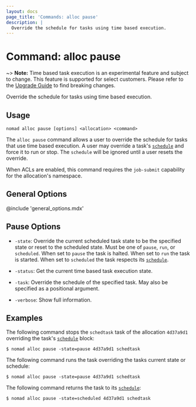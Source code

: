 ```yaml
---
layout: docs
page_title: 'Commands: alloc pause'
description: |
  Override the schedule for tasks using time based execution.
---
```


# Command: alloc pause

<EnterpriseAlert />

~> **Note:** Time based task execution is an experimental feature and subject
to change. This feature is supported for select customers. Please refer to the
[Upgrade Guide][upgrade] to find breaking changes. 

Override the schedule for tasks using time based execution.

## Usage

```plaintext
nomad alloc pause [options] <allocation> <command>
```

The `alloc pause` command allows a user to override the schedule for tasks
that use time based execution. A user may override a task's
[`schedule`][schedule] and force it to run or stop. The `schedule` will be
ignored until a user resets the override.

When ACLs are enabled, this command requires the `job-submit` capability for
the allocation's namespace.

## General Options

@include 'general_options.mdx'

## Pause Options

- `-state`: Override the current scheduled task state to be the specified state
  or reset to the scheduled state. Must be one of `pause`, `run`, or
  `scheduled`. When set to `pause` the task is halted. When set to `run` the
  task is started. When set to `scheduled` the task respects its
  [`schedule`][schedule].

- `-status`: Get the current time based task execution state.

- `-task`: Override the schedule of the specified task. May also be specified
  as a positional argument.

- `-verbose`: Show full information.

## Examples

The following command stops the `schedtask` task of the allocation `4d37a9d1`
overriding the task's [`schedule`][schedule] block:

```shell-session
$ nomad alloc pause -state=pause 4d37a9d1 schedtask
```

The following command runs the task overriding the tasks current state or
schedule:

```shell-session
$ nomad alloc pause -state=pause 4d37a9d1 schedtask
```

The following command returns the task to its [`schedule`][schedule]:

```shell-session
$ nomad alloc pause -state=scheduled 4d37a9d1 schedtask
```

[schedule]: /nomad/docs/job-specification/schedule
[upgrade]: /nomad/docs/upgrade/upgrade-specific
